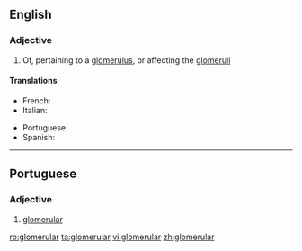 ==English==

===Adjective===
{{en-adj|-}}

# Of, pertaining to a [[glomerulus]], or affecting the [[glomeruli]]

====Translations====
{{trans-top|Of or pertaining to a glomerulus }}
* French: {{t|fr|glomérulaire}}
* Italian: {{t|it|glomerulare}}
{{trans-mid}}
* Portuguese: {{t|pt|glomerular}}
* Spanish: {{t|es|glomerular}}
{{trans-bottom}}

----
==Portuguese==

===Adjective===
{{pt-adj|glomerul|ar}}

# [[#English|glomerular]]

[[ro:glomerular]]
[[ta:glomerular]]
[[vi:glomerular]]
[[zh:glomerular]]